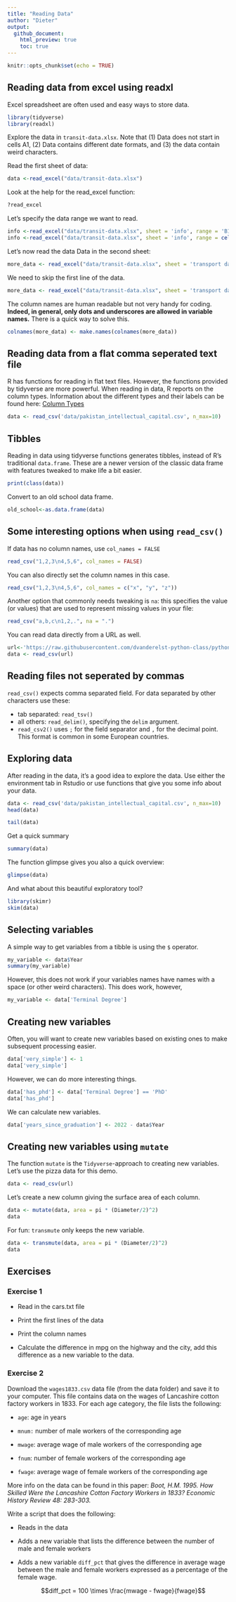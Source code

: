 ```yaml
---
title: "Reading Data"
author: "Dieter"
output: 
  github_document:
    html_preview: true
    toc: true
---
```


```r
knitr::opts_chunk$set(echo = TRUE)
```

## Reading data from excel using readxl

Excel spreadsheet are often used and easy ways to store data.

```r
library(tidyverse)
library(readxl)
```

Explore the data in `transit-data.xlsx`. Note that (1) Data does not start in cells A1, (2) Data contains different date formats, and (3) the data contain weird characters.

Read the first sheet of data:

```r
data <-read_excel("data/transit-data.xlsx")
```

Look at the help for the read_excel function:

```r
?read_excel
```

Let's specify the data range we want to read.

```r
info <-read_excel("data/transit-data.xlsx", sheet = 'info', range = 'B1:C7')
info <-read_excel("data/transit-data.xlsx", sheet = 'info', range = cell_cols('B:C'))
```

Let's now read the data Data in the second sheet:

```r
more_data <- read_excel("data/transit-data.xlsx", sheet = 'transport data')
```

We need to skip the first line of the data.

```r
more_data <- read_excel("data/transit-data.xlsx", sheet = 'transport data', skip=1)
```

The column names are human readable but not very handy for coding. **Indeed, in general, only dots and underscores are allowed in variable names.** There is a quick way to solve this.

```r
colnames(more_data) <- make.names(colnames(more_data))
```

## Reading data from a flat comma seperated text file

R has functions for reading in flat text files. However, the functions provided by tidyverse are more powerful. When reading in data, R reports on the column types. Information about the different types and their labels can be found here: [Column Types](https://tibble.tidyverse.org/articles/types.html)

```r
data <- read_csv('data/pakistan_intellectual_capital.csv', n_max=10)
```

## Tibbles

Reading in data using tidyverse functions generates tibbles, instead of R’s traditional `data.frame`. These are a newer version of the classic data frame with features tweaked to make life a bit easier.

```r
print(class(data))
```

Convert to an old school data frame.

```r
old_school<-as.data.frame(data)
```

## Some interesting options when using `read_csv()`

If data has no column names, use `col_names = FALSE`

```r
read_csv("1,2,3\n4,5,6", col_names = FALSE)
```

You can also directly set the column names in this case.

```r
read_csv("1,2,3\n4,5,6", col_names = c("x", "y", "z"))
```

Another option that commonly needs tweaking is `na`: this specifies the value (or values) that are used to represent missing values in your file:

```r
read_csv("a,b,c\n1,2,.", na = ".")
```

You can read data directly from a URL as well.

```r
url<-'https://raw.githubusercontent.com/dvanderelst-python-class/python-class/fall2022/10_Pandas_Statistics/data/pizzasize.csv'
data <- read_csv(url)
```

## Reading files not seperated by commas

`read_csv()` expects comma separated field. For data separated by other characters use these:

+ tab separated: `read_tsv()`
+ all others: `read_delim()`, specifying the `delim` argument.
+ `read_csv2()` uses `;` for the field separator and `,` for the decimal point. This format is common in some European countries.

## Exploring data

After reading in the data, it's a good idea to explore the data. Use either the environment tab in Rstudio or use functions that give you some info about your data.

```r
data <- read_csv('data/pakistan_intellectual_capital.csv', n_max=10)
head(data)
```

```r
tail(data)
```

Get a quick summary

```r
summary(data)
```

The function glimpse gives you also a quick overview:

```r
glimpse(data)
```

And what about this beautiful exploratory tool?

```r
library(skimr)
skim(data)

```

## Selecting variables

A simple way to get variables from a tibble is using the `$` operator.

```r
my_variable <- data$Year
summary(my_variable)
```

However, this does not work if your variables names have names with a space (or other weird characters). This does work, however,

```r
my_variable <- data['Terminal Degree']
```

## Creating new variables

Often, you will want to create new variables based on existing ones to make subsequent processing easier.

```r
data['very_simple'] <- 1
data['very_simple']
```

However, we can do more interesting things.

```r
data['has_phd'] <- data['Terminal Degree'] == 'PhD'
data['has_phd']
```

We can calculate new variables.

```r
data['years_since_graduation'] <- 2022 - data$Year
```

## Creating new variables using `mutate`

The function `mutate` is the `Tidyverse`-approach to creating new variables. Let's use the pizza data for this demo.

```r
data <- read_csv(url)
```

Let's create a new column giving the surface area of each column.

```r
data <- mutate(data, area = pi * (Diameter/2)^2)
data
```

For fun: `transmute` only keeps the new variable.

```r
data <- transmute(data, area = pi * (Diameter/2)^2)
data
```




## Exercises

### Exercise 1

-   Read in the cars.txt file

-   Print the first lines of the data

-   Print the column names

-   Calculate the difference in mpg on the highway and the city, add this difference as a new variable to the data.

### Exercise 2

Download the `wages1833.csv` data file (from the data folder) and save it to your computer. This file contains data on the wages of Lancashire cotton factory workers in 1833. For each age category, the file lists the following:

-   `age`: age in years

-   `mnum:` number of male workers of the corresponding age

-   `mwage`: average wage of male workers of the corresponding age

-   `fnum`: number of female workers of the corresponding age

-   `fwage`: average wage of female workers of the corresponding age

More info on the data can be found in this paper: *Boot, H.M. 1995. How Skilled Were the Lancashire Cotton Factory Workers in 1833? Economic History Review 48: 283-303.*

Write a script that does the following:

-   Reads in the data

-   Adds a new variable that lists the difference between the number of male and female workers

-   Adds a new variable `diff_pct` that gives the difference in average wage between the male and female workers expressed as a percentage of the female wage.

    $$diff_pct = 100 \times \frac{mwage - fwage}{fwage}$$
